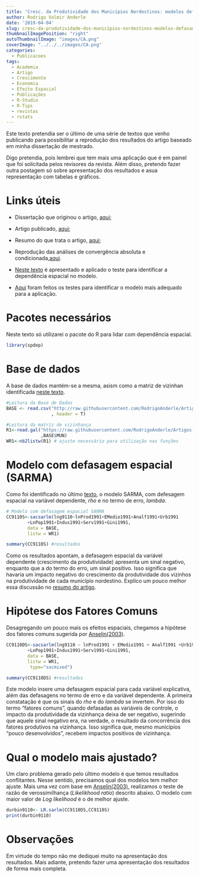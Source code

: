 ---
title: 'Cresc. da Produtividade dos Municípios Nordestinos: modelos defasados espacialmente'
author: Rodrigo Volmir Anderle
date: '2019-04-04'
slug: cresc-da-produtividade-dos-municípios-nordestinos-modelos-defasados-espacialmente
thumbnailImagePosition: "right"
autoThumbnailImage: "images/CA.png"
coverImage: "../../../images/CA.png"
categories:
  - Publicacoes
tags:
  - Academia
  - Artigo
  - Crescimento
  - Economia
  - Efeito Espacial
  - Publicações
  - R-Studio
  - R-Tips
  - revistas
  - rstats
---

Este texto pretendia ser o último de uma série de textos que venho publicando para possibilitar a reprodução dos resultados do artigo baseado em minha dissertação de mestrado. 

Digo pretendia, pois lembrei que tem mais uma aplicação que é em painel que foi solicitada pelos revisores da revista. Além disso, pretendo fazer outra postagem só sobre apresentação dos resultados e asua representação com tabelas e gráficos.

# Links úteis

 * Dissertação que originou o artigo, [aqui](https://repositorio.ufpe.br/handle/123456789/13903);
 
 * Artigo publicado, [aqui](https://www.revistaaber.org.br/rberu/article/view/233);
 
 * Resumo do que trata o artigo, [aqui](https://anderlerv.netlify.com/uma-discuss%C3%A3o-a-respeito-do-crescimento-econ%C3%B4mico-dos-munic%C3%ADpios-do-nordeste-brasileiro/08/2018/);
 
 * Reprodução das análises de convergência absoluta e condicionada,[aqui](https://anderlerv.netlify.com/crescimento-da-produtividade-dos-munic%C3%ADpios-nordestinos-converg%C3%AAncia-absoluta-e-condicionada/10/2018/).
 
 * [Neste texto](https://anderlerv.netlify.com/crescimento-da-produtividade-dos-munic%C3%ADpios-nordestinos-depend%C3%AAncia-espacial/12/2018/) é apresentado e aplicado o teste para identificar a dependência espacial no modelo.
 
 * [Aqui](https://anderlerv.netlify.com/crescimento-da-produtividade-dos-munic%C3%ADpios-nordestinos-modelos-para-depend%C3%AAncia-espacial/03/2019/) foram feitos os testes para identificar o modelo mais adequado para a aplicação.


# Pacotes necessários

Neste texto só utilizarei o pacote do R para lidar com dependência espacial.

```{r, message=FALSE, error=FALSE}
library(spdep)
```

# Base de dados

A base de dados mantém-se a mesma, asism como a matriz de vizinhan identificada [neste texto](https://anderlerv.netlify.com/crescimento-da-produtividade-dos-munic%C3%ADpios-nordestinos-depend%C3%AAncia-espacial/12/2018/).

```{r, message=FALSE, error=FALSE}
#Leitura da Base de Dados
BASE <- read.csv("http://raw.githubusercontent.com/RodrigoAnderle/Artigos-Reproduz-veis/master/Fatores%20Espaciais%20Comuns%20(RBERU)/NE1991.csv"
                 , header = T)

#Leitura da matriz de vizinhança
R1<-read.gal("https://raw.githubusercontent.com/RodrigoAnderle/Artigos-Reproduz-veis/master/Fatores%20Espaciais%20Comuns%20(RBERU)/R1.gal"
             ,BASE$MUN) 
WR1<-nb2listw(R1) # ajuste necessário para utilização nas funções
```


# Modelo com defasagem espacial (SARMA)

Como foi identificado no último [texto](https://anderlerv.netlify.com/crescimento-da-produtividade-dos-munic%C3%ADpios-nordestinos-modelos-para-depend%C3%AAncia-espacial/03/2019/), o modelo SARMA, com defesagem espacial na variável dependente, *rho*  e no termo de erro, *lambda*.

```{r, message=FALSE, error=FALSE}
# Modelo com defasagem espacial SARMA
CC9110S<-sacsarlm(lng9110~lnProd1991+EMedio1991+Analf1991+Urb1991
		+LnPop1991+Indus1991+Serv1991+Gini1991,
		data = BASE,
		listw = WR1)

summary(CC9110S) #resultados
```

Como os resultados apontam, a defasagem espacial da variável dependente (crescimento da produtividade) apresenta um sinal negativo, enquanto que a do termo do erro, um sinal positivo. Isso significa que havaria um impacto negativo do crescimento da produtividade dos vizinhos na produtividade de cada município nordestino. Explico um pouco melhor essa discussão no [resumo do artigo](https://anderlerv.netlify.com/uma-discuss%C3%A3o-a-respeito-do-crescimento-econ%C3%B4mico-dos-munic%C3%ADpios-do-nordeste-brasileiro/08/2018/).



# Hipótese dos Fatores Comuns

Desagregando um pouco mais os efeitos espaciais, chegamos a hipótese dos fatores comuns sugerida por [Anselin(2003)](http://labs.bio.unc.edu/Buckley/documents/AnselinIntroSpatRegres.pdf).

```{r, message=F, error=FALSE}
CC9110DS<-sacsarlm(lng9110 ~ lnProd1991 + EMedio1991 + Analf1991 +Urb1991
		+LnPop1991+Indus1991+Serv1991+Gini1991,
		data = BASE, 
		listw = WR1,
		 type="sacmixed")

summary(CC9110DS) #resultados
```

Este modelo insere uma defasagem espacial para cada variável explicativa, além das defasagens no termo de erro e da variável dependente. A primeira constatação é que os sinais do *rho* e do *lambda* se invertem. Por isso do termo "fatores comuns", quando defasadas as variáveis de controle, o impacto da produtividade da vizinhança deixa de ser negativo, sugerindo que aquele sinal negativo era, na verdade, o resultado da concorrência dos fatores produtivos na vizinhança. Isso significa que, mesmo municípios "pouco desenvolvidos", recebem impactos positivos de vizinhança.

# Qual o modelo mais ajustado?

Um claro problema gerado pelo último modelo é que temos resultados conflitantes. Nesse sentido, precisamos qual dos modelos tem melhor ajuste. Mais uma vez com base em [Anselin(2003)](http://labs.bio.unc.edu/Buckley/documents/AnselinIntroSpatRegres.pdf), realizamos o teste de razão de verossimilhança (*Likelikhood ratio*) descrito abaixo. O modelo com maior valor de *Log likelihood* é o de melhor ajuste.


```{r}
durbin9110<- LR.sarlm(CC9110DS,CC9110S)
print(durbin9110)
```


# Observações

Em virtude do tempo não me dediquei muito na apresentação dos resultados. Mais adiante, pretendo fazer uma apresentação dos resultados de forma mais completa.